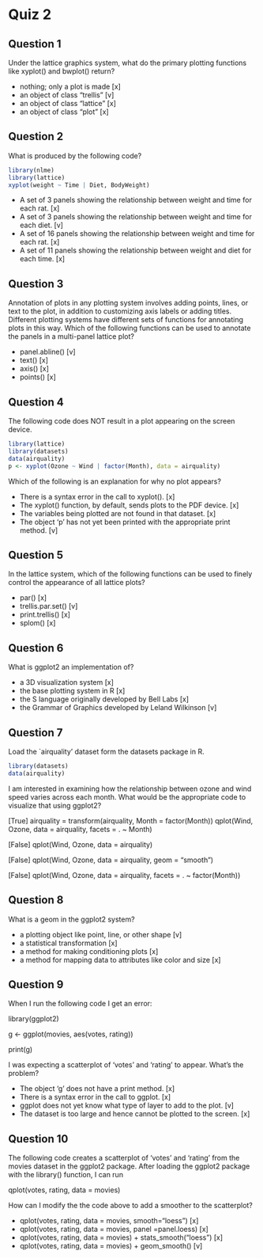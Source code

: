 # Quiz 2

## Question 1

Under the lattice graphics system, what do the primary plotting functions like xyplot() and bwplot() return?

- nothing; only a plot is made  [x]
- an object of class "trellis"  [v]
- an object of class "lattice"  [x]
- an object of class "plot"     [x]

## Question 2

What is produced by the following code?

```r
library(nlme)
library(lattice)
xyplot(weight ~ Time | Diet, BodyWeight)
```

- A set of 3 panels showing the relationship between weight and time for each rat.       [x]
- A set of 3 panels showing the relationship between weight and time for each diet.      [v]
- A set of 16 panels showing the relationship between weight and time for each rat.       [x]
- A set of 11 panels showing the relationship between weight and diet for each time.      [x]

## Question 3

Annotation of plots in any plotting system involves adding points, lines, or text to the plot, in addition to customizing axis labels or adding titles. Different plotting systems have different sets of functions for annotating plots in this way. Which of the following functions can be used to annotate the panels in a multi-panel lattice plot?

- panel.abline()        [v]
- text()                [x]
- axis()                [x]
- points()              [x]

## Question 4

The following code does NOT result in a plot appearing on the screen device.
```r
library(lattice)
library(datasets)
data(airquality)
p <- xyplot(Ozone ~ Wind | factor(Month), data = airquality)
```

Which of the following is an explanation for why no plot appears?

- There is a syntax error in the call to xyplot().                      [x]
- The xyplot() function, by default, sends plots to the PDF device.     [x]
- The variables being plotted are not found in that dataset.            [x]
- The object 'p' has not yet been printed with the appropriate print method.       [v]

## Question 5

In the lattice system, which of the following functions can be used to finely control the appearance of all lattice plots?


- par()                 [x]
- trellis.par.set()     [v]
- print.trellis()       [x]
- splom()               [x]

## Question 6

What is ggplot2 an implementation of?

- a 3D visualization system                             [x]
- the base plotting system in R                         [x]
- the S language originally developed by Bell Labs      [x]
- the Grammar of Graphics developed by Leland Wilkinson [v]

## Question 7

Load the `airquality' dataset form the datasets package in R.

```r
library(datasets) 
data(airquality)
```

I am interested in examining how the relationship between ozone and wind speed varies across each month. What would be the appropriate code to visualize that using ggplot2?

[True]
airquality = transform(airquality, Month = factor(Month)) 
qplot(Wind, Ozone, data = airquality, facets = . ~ Month)

[False]
qplot(Wind, Ozone, data = airquality)

[False]
qplot(Wind, Ozone, data = airquality, geom = "smooth")

[False]
qplot(Wind, Ozone, data = airquality, facets = . ~ factor(Month))

## Question 8

What is a geom in the ggplot2 system?

- a plotting object like point, line, or other shape            [v]
- a statistical transformation                                  [x]
- a method for making conditioning plots                        [x]
- a method for mapping data to attributes like color and size   [x]

## Question 9

When I run the following code I get an error:


library(ggplot2)


g <- ggplot(movies, aes(votes, rating)) 

print(g)

I was expecting a scatterplot of 'votes' and 'rating' to appear. What's the problem?

- The object 'g' does not have a print method.                        [x]
- There is a syntax error in the call to ggplot.                      [x]
- ggplot does not yet know what type of layer to add to the plot.     [v]
- The dataset is too large and hence cannot be plotted to the screen. [x]

## Question 10

The following code creates a scatterplot of 'votes' and 'rating' from the movies dataset in the ggplot2 package. After loading the ggplot2 package with the library() function, I can run


qplot(votes, rating, data = movies)

How can I modify the the code above to add a smoother to the scatterplot?

- qplot(votes, rating, data = movies, smooth="loess")           [x]
- qplot(votes, rating, data = movies, panel =panel.loess)       [x]
- qplot(votes, rating, data = movies) + stats_smooth("loess")   [x]
- qplot(votes, rating, data = movies) + geom_smooth()           [v]


